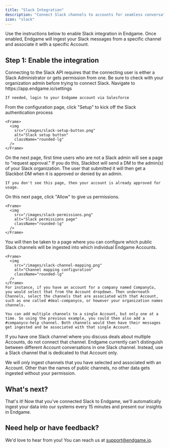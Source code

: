 ```yaml
---
title: "Slack Integration"
description: "Connect Slack channels to accounts for seamless conversation tracking"
icon: "slack"
---
```


Use the instructions below to enable Slack integration in Endgame. Once enabled, Endgame will ingest your Slack messages from a specific channel and associate it with a specific Account.

## Step 1: Enable the integration

<Warning>
  Connecting to the Slack API requires that the connecting user is either a Slack Administrator or gets permission from one. Be sure to check with your organization admin before trying to connect Slack.
</Warning>

<Steps>
  <Step title="Navigate to Configuration">
    Navigate to https://app.endgame.io/settings

    If needed, login to your Endgame account via Salesforce
  </Step>
  <Step title="Start Setup">
    From the configuration page, click "Setup" to kick off the Slack authentication process

    <Frame>
      <img
        src="/images/slack-setup-button.png"
        alt="Slack setup button"
        className="rounded-lg"
      />
    </Frame>
  </Step>
  <Step title="Request Approval (if needed)">
    On the next page, first time users who are not a Slack admin will see a page to "request approval." If you do this, Slackbot will send a DM to the admin(s) of your Slack organization. The user that submitted it will then get a Slackbot DM when it is approved or denied by an admin.

    If you don't see this page, then your account is already approved for usage.
  </Step>
  <Step title="Grant Permissions">
    On this next page, click "Allow" to give us permissions.

    <Frame>
      <img
        src="/images/slack-permissions.png"
        alt="Slack permissions page"
        className="rounded-lg"
      />
    </Frame>
  </Step>
  <Step title="Configure Channel Mapping">
    You will then be taken to a page where you can configure which public Slack channels will be ingested into which individual Endgame Accounts.

    <Frame>
      <img
        src="/images/slack-channel-mapping.png"
        alt="Channel mapping configuration"
        className="rounded-lg"
      />
    </Frame>
    For instance, if you have an account for a company named CompanyCo, you would select that from the Account dropdown. Then underneath Channels, select the channels that are associated with that Account, such as one called #deal-companyco, or however your organization names channels.

    You can add multiple channels to a single Account, but only one at a time. So using the previous example, you could then also add a #companyco-help channel. Both channels would then have their messages get ingested and be associated with that single Account.
  </Step>
</Steps>

<Note>
  If you have one Slack channel where you discuss deals about multiple Accounts, do not connect that channel. Endgame currently can't distinguish between different Account conversations in one Slack channel. Instead, use a Slack channel that is dedicated to that Account only.
</Note>

We will _only_ ingest channels that you have selected and associated with an Account. Other than the names of public channels, no other data gets ingested without your permission.

## What's next?

That's it! Now that you've connected Slack to Endgame, we'll automatically ingest your data into our systems every 15 minutes and present our insights in Endgame.

## Need help or have feedback?

We'd love to hear from you! You can reach us at [support@endgame.io](mailto:support@endgame.io).